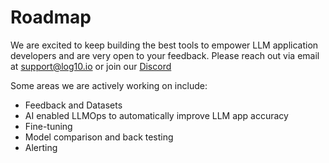 # Roadmap

We are excited to keep building the best tools to empower LLM application developers and are very open to your feedback. Please reach out via email at support@log10.io or join our [Discord](https://discord.com/invite/CZQvnuRV94)

Some areas we are actively working on include:

- Feedback and Datasets
- AI enabled LLMOps to automatically improve LLM app accuracy
- Fine-tuning
- Model comparison and back testing
- Alerting
